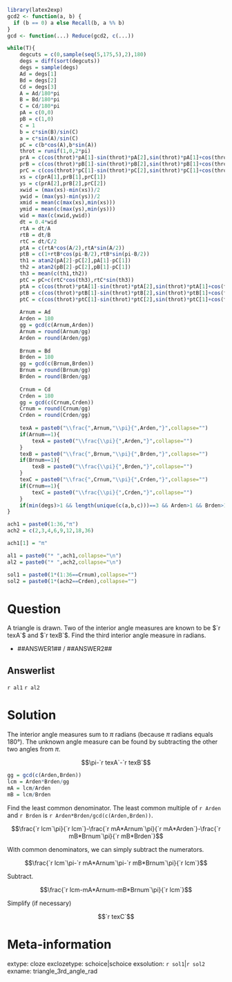 ```r
library(latex2exp)
gcd2 <- function(a, b) {
  if (b == 0) a else Recall(b, a %% b)
}
gcd <- function(...) Reduce(gcd2, c(...))

while(T){
    degcuts = c(0,sample(seq(5,175,5),2),180)
    degs = diff(sort(degcuts))
    degs = sample(degs)
    Ad = degs[1]
    Bd = degs[2]
    Cd = degs[3]
    A = Ad/180*pi
    B = Bd/180*pi
    C = Cd/180*pi
    pA = c(0,0)
    pB = c(1,0)
    c = 1
    b = c*sin(B)/sin(C)
    a = c*sin(A)/sin(C)
    pC = c(b*cos(A),b*sin(A))
    throt = runif(1,0,2*pi)
    prA = c(cos(throt)*pA[1]-sin(throt)*pA[2],sin(throt)*pA[1]+cos(throt)*pA[2])
    prB = c(cos(throt)*pB[1]-sin(throt)*pB[2],sin(throt)*pB[1]+cos(throt)*pB[2])
    prC = c(cos(throt)*pC[1]-sin(throt)*pC[2],sin(throt)*pC[1]+cos(throt)*pC[2])
    xs = c(prA[1],prB[1],prC[1])
    ys = c(prA[2],prB[2],prC[2])
    xwid = (max(xs)-min(xs))/2
    ywid = (max(ys)-min(ys))/2
    xmid = mean(c(max(xs),min(xs)))
    ymid = mean(c(max(ys),min(ys)))
    wid = max(c(xwid,ywid))
    dt = 0.4*wid
    rtA = dt/A
    rtB = dt/B
    rtC = dt/C/2
    ptA = c(rtA*cos(A/2),rtA*sin(A/2))
    ptB = c(1+rtB*cos(pi-B/2),rtB*sin(pi-B/2))
    th1 = atan2(pA[2]-pC[2],pA[1]-pC[1])
    th2 = atan2(pB[2]-pC[2],pB[1]-pC[1])
    th3 = mean(c(th1,th2))
    ptC = pC+c(rtC*cos(th3),rtC*sin(th3))
    ptA = c(cos(throt)*ptA[1]-sin(throt)*ptA[2],sin(throt)*ptA[1]+cos(throt)*ptA[2])
    ptB = c(cos(throt)*ptB[1]-sin(throt)*ptB[2],sin(throt)*ptB[1]+cos(throt)*ptB[2])
    ptC = c(cos(throt)*ptC[1]-sin(throt)*ptC[2],sin(throt)*ptC[1]+cos(throt)*ptC[2])
    
    Arnum = Ad
    Arden = 180
    gg = gcd(c(Arnum,Arden))
    Arnum = round(Arnum/gg)
    Arden = round(Arden/gg)
    
    Brnum = Bd
    Brden = 180
    gg = gcd(c(Brnum,Brden))
    Brnum = round(Brnum/gg)
    Brden = round(Brden/gg)
    
    Crnum = Cd
    Crden = 180
    gg = gcd(c(Crnum,Crden))
    Crnum = round(Crnum/gg)
    Crden = round(Crden/gg)
    
    texA = paste0("\\frac{",Arnum,"\\pi}{",Arden,"}",collapse="")
    if(Arnum==1){
        texA = paste0("\\frac{\\pi}{",Arden,"}",collapse="")
    }
    texB = paste0("\\frac{",Brnum,"\\pi}{",Brden,"}",collapse="")
    if(Brnum==1){
        texB = paste0("\\frac{\\pi}{",Brden,"}",collapse="")
    }
    texC = paste0("\\frac{",Crnum,"\\pi}{",Crden,"}",collapse="")
    if(Crnum==1){
        texC = paste0("\\frac{\\pi}{",Crden,"}",collapse="")
    }
    if(min(degs)>1 && length(unique(c(a,b,c)))==3 && Arden>1 && Brden>1 && Crden>1 && length(unique(c(Arden,Brden,Crden)))==3){break}
}

ach1 = paste0(1:36,"π")
ach2 = c(2,3,4,6,9,12,18,36)

ach1[1] = "π"

al1 = paste0("* ",ach1,collapse="\n")
al2 = paste0("* ",ach2,collapse="\n")

sol1 = paste0(1*(1:36==Crnum),collapse="")
sol2 = paste0(1*(ach2==Crden),collapse="")

```

Question
========

A triangle is drawn. Two of the interior angle measures are known to be $`r texA`$ and $`r texB`$. Find the third interior angle measure in radians.


* ##ANSWER1## / ##ANSWER2##

Answerlist
--------

`r al1`
`r al2`


Solution
========

The interior angle measures sum to $\pi$ radians (because $\pi$ radians equals 180°). The unknown angle measure can be found by subtracting the other two angles from $\pi$.

$$\pi-`r texA`-`r texB`$$

```r
gg = gcd(c(Arden,Brden))
lcm = Arden*Brden/gg
mA = lcm/Arden
mB = lcm/Brden

```



Find the least common denominator. The least common multiple of `r Arden` and `r Brden` is `r Arden*Brden/gcd(c(Arden,Brden))`.

$$\frac{`r lcm`\pi}{`r lcm`}-\frac{`r mA*Arnum`\pi}{`r mA*Arden`}-\frac{`r mB*Brnum`\pi}{`r mB*Brden`}$$

With common denominators, we can simply subtract the numerators.


$$\frac{`r lcm`\pi-`r mA*Arnum`\pi-`r mB*Brnum`\pi}{`r lcm`}$$

Subtract.

$$\frac{`r lcm-mA*Arnum-mB*Brnum`\pi}{`r lcm`}$$

Simplify (if necessary)

$$`r texC`$$






Meta-information
============
extype: cloze
exclozetype: schoice|schoice
exsolution: `r sol1`|`r sol2`
exname: triangle_3rd_angle_rad